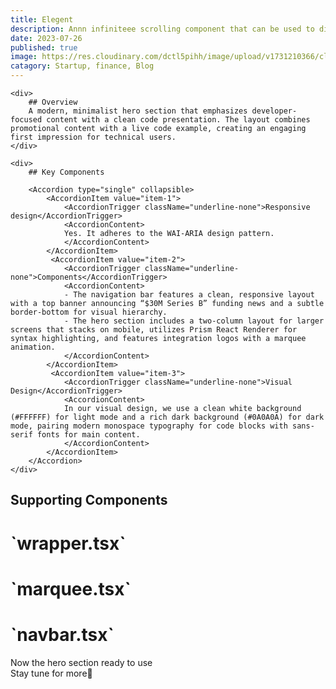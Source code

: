 ```yaml
---
title: Elegent
description: Annn infiniteee scrolling component that can be used to display text, images, or videos.
date: 2023-07-26
published: true
image: https://res.cloudinary.com/dctl5pihh/image/upload/v1731210366/clair-hero_wjd4ol.png
catagory: Startup, finance, Blog
---
```


<ComponentPreview name="saas-hero-three" />

<div className="py-12  px-20">
<div className="w-full grid md:grid-cols-2 grid-cols-1 gap-2">

    <div>
        ## Overview
        A modern, minimalist hero section that emphasizes developer-focused content with a clean code presentation. The layout combines promotional content with a live code example, creating an engaging first impression for technical users.
    </div>

    <div>
        ## Key Components

        <Accordion type="single" collapsible>
            <AccordionItem value="item-1">
                <AccordionTrigger className="underline-none">Responsive design</AccordionTrigger>
                <AccordionContent>
                Yes. It adheres to the WAI-ARIA design pattern.
                </AccordionContent>
            </AccordionItem>
             <AccordionItem value="item-2">
                <AccordionTrigger className="underline-none">Components</AccordionTrigger>
                <AccordionContent>
                - The navigation bar features a clean, responsive layout with a top banner announcing “$30M Series B” funding news and a subtle border-bottom for visual hierarchy.
                - The hero section includes a two-column layout for larger screens that stacks on mobile, utilizes Prism React Renderer for syntax highlighting, and features integration logos with a marquee animation.
                </AccordionContent>
            </AccordionItem>
             <AccordionItem value="item-3">
                <AccordionTrigger className="underline-none">Visual Design</AccordionTrigger>
                <AccordionContent>
                In our visual design, we use a clean white background (#FFFFFF) for light mode and a rich dark background (#0A0A0A) for dark mode, pairing modern monospace typography for code blocks with sans-serif fonts for main content.
                </AccordionContent>
            </AccordionItem>
        </Accordion>
    </div>

</div>

## Supporting Components

<h1 className="mt-2">`wrapper.tsx`</h1>

<ComponentSource name="saas-hero-three-wrapper" />

<h1>`marquee.tsx`</h1>

<ComponentSource name="saas-hero-three-banner" />

<h1>`navbar.tsx`</h1>

<ComponentSource name="saas-hero-three-navbar" />
</div>

<div className="py-12 px-20">

Now the hero section ready to use<br/>
Stay tune for more🚀

</div>
